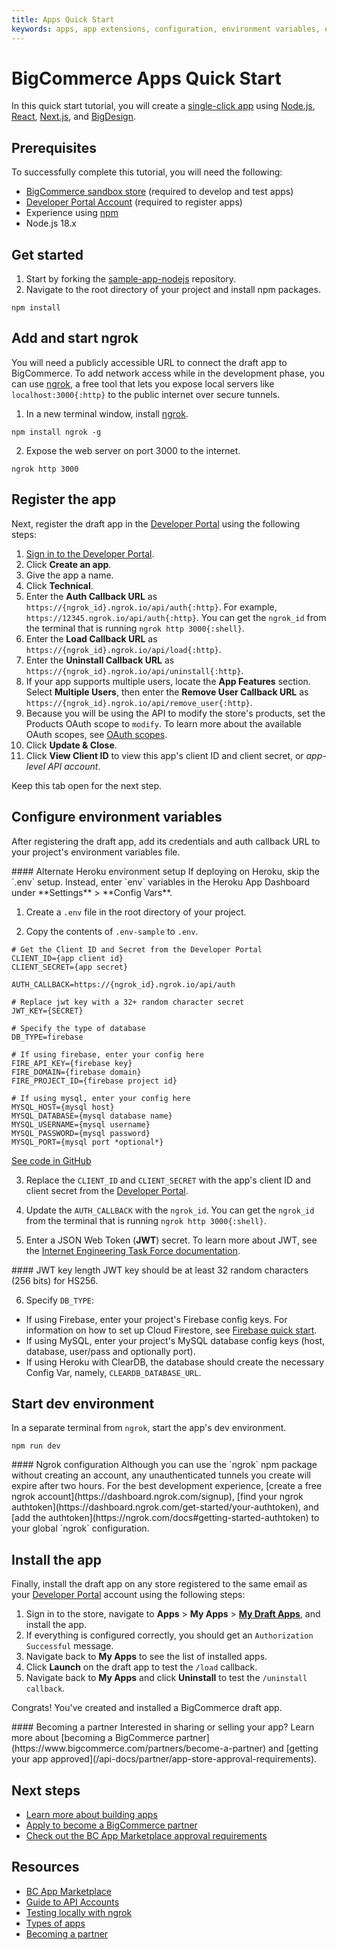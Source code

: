 ```yaml
---
title: Apps Quick Start
keywords: apps, app extensions, configuration, environment variables, env vars, 
---
```


# BigCommerce Apps Quick Start

In this quick start tutorial, you will create a [single-click app](/api-docs/getting-started/building-apps-bigcommerce/types-of-apps) using [Node.js](https://nodejs.org/en/), [React](https://www.reactjs.org/), [Next.js](https://nextjs.org/), and [BigDesign](https://developer.bigcommerce.com/big-design). 

## Prerequisites

To successfully complete this tutorial, you will need the following:

* [BigCommerce sandbox store](/api-docs/partner/getting-started/create-a-sandbox-store) (required to develop and test apps)
* [Developer Portal Account](https://devtools.bigcommerce.com/) (required to register apps)
* Experience using [npm](https://www.npmjs.com/)
* Node.js 18.x

## Get started

1. Start by forking the [sample-app-nodejs](https://github.com/bigcommerce/sample-app-nodejs) repository.
2. Navigate to the root directory of your project and install npm packages.

```shell copy
npm install
```

## Add and start ngrok

You will need a publicly accessible URL to connect the draft app to BigCommerce. To add network access while in the development phase, you can use [ngrok](https://ngrok.com/docs), a free tool that lets you expose local servers like `localhost:3000{:http}` to the public internet over secure tunnels.

1. In a new terminal window, install [ngrok](https://www.npmjs.com/package/ngrok#usage).

```shell copy
npm install ngrok -g
```

2. Expose the web server on port 3000 to the internet.

```shell copy
ngrok http 3000
```

## Register the app

Next, register the draft app in the [Developer Portal](https://devtools.bigcommerce.com/) using the following steps:

1. [Sign in to the Developer Portal](https://devtools.bigcommerce.com/).
2. Click **Create an app**.
3. Give the app a name.
4. Click **Technical**.
5. Enter the **Auth Callback URL** as `https://{ngrok_id}.ngrok.io/api/auth{:http}`. For example, `https://12345.ngrok.io/api/auth{:http}`. You can get the `ngrok_id` from the terminal that is running `ngrok http 3000{:shell}`.
6. Enter the **Load Callback URL** as `https://{ngrok_id}.ngrok.io/api/load{:http}`.
7. Enter the **Uninstall Callback URL** as `https://{ngrok_id}.ngrok.io/api/uninstall{:http}`.
8. If your app supports multiple users, locate the **App Features** section. Select **Multiple Users**, then enter the **Remove User Callback URL** as `https://{ngrok_id}.ngrok.io/api/remove_user{:http}`.
9. Because you will be using the API to modify the store's products, set the Products OAuth scope to `modify`. To learn more about the available OAuth scopes, see [OAuth scopes](/api-docs/getting-started/api-accounts#oauth-scopes).
10. Click **Update & Close**.
11. Click **View Client ID** to view this app's client ID and client secret, or _app-level API account_.

Keep this tab open for the next step.

## Configure environment variables

After registering the draft app, add its credentials and auth callback URL to your project's environment variables file.

<Callout type="info">
  #### Alternate Heroku environment setup
  If deploying on Heroku, skip the `.env` setup. Instead, enter `env` variables in the Heroku App Dashboard under **Settings** > **Config Vars**.
</Callout>


1. Create a `.env` file in the root directory of your project.

2. Copy the contents of `.env-sample` to `.env`.

```shell filename=".env-sample" showLineNumbers copy
# Get the Client ID and Secret from the Developer Portal
CLIENT_ID={app client id}
CLIENT_SECRET={app secret}

AUTH_CALLBACK=https://{ngrok_id}.ngrok.io/api/auth

# Replace jwt key with a 32+ random character secret
JWT_KEY={SECRET}

# Specify the type of database
DB_TYPE=firebase

# If using firebase, enter your config here
FIRE_API_KEY={firebase key}
FIRE_DOMAIN={firebase domain}
FIRE_PROJECT_ID={firebase project id}

# If using mysql, enter your config here
MYSQL_HOST={mysql host}
MYSQL_DATABASE={mysql database name}
MYSQL_USERNAME={mysql username}
MYSQL_PASSWORD={mysql password}
MYSQL_PORT={mysql port *optional*}
```

[See code in GitHub](https://github.com/bigcommerce/sample-app-nodejs/blob/main/.env-sample)

3. Replace the `CLIENT_ID` and `CLIENT_SECRET` with the app's client ID and client secret from the [Developer Portal](https://devtools.bigcommerce.com/).

4. Update the `AUTH_CALLBACK` with the `ngrok_id`. You can get the `ngrok_id` from the terminal that is running `ngrok http 3000{:shell}`. 

5. Enter a JSON Web Token (**JWT**) secret. To learn more about JWT, see the [Internet Engineering Task Force documentation](https://datatracker.ietf.org/doc/html/rfc7519).

<Callout type="info">
  #### JWT key length
  JWT key should be at least 32 random characters (256 bits) for HS256.
</Callout>


6. Specify `DB_TYPE`:
* If using Firebase, enter your project's Firebase config keys. For information on how to set up Cloud Firestore, see [Firebase quick start](https://firebase.google.com/docs/firestore/quickstart). 
* If using MySQL, enter your project's MySQL database config keys (host, database, user/pass and optionally port).
* If using Heroku with ClearDB, the database should create the necessary Config Var, namely, `CLEARDB_DATABASE_URL`.

## Start dev environment

In a separate terminal from `ngrok`, start the app's dev environment.

```shell copy
npm run dev
```
<Callout type="info">
  #### Ngrok configuration
  Although you can use the `ngrok` npm package without creating an account, any unauthenticated tunnels you create will expire after two hours. For the best development experience, [create a free ngrok account](https://dashboard.ngrok.com/signup), [find your ngrok authtoken](https://dashboard.ngrok.com/get-started/your-authtoken), and [add the authtoken](https://ngrok.com/docs#getting-started-authtoken) to your global `ngrok` configuration.
</Callout>

## Install the app

Finally, install the draft app on any store registered to the same email as your [Developer Portal](https://devtools.bigcommerce.com/my/apps) account using the following steps: 

1. Sign in to the store, navigate to **Apps** > **My Apps** > [**My Draft Apps**](https://login.bigcommerce.com/deep-links/manage/marketplace/apps/my-apps/drafts), and install the app.
2. If everything is configured correctly, you should get an `Authorization Successful` message.
3. Navigate back to **My Apps** to see the list of installed apps.
4. Click **Launch** on the draft app to test the `/load` callback.
5. Navigate back to **My Apps** and click **Uninstall** to test the `/uninstall callback`.

Congrats! You've created and installed a BigCommerce draft app.

<Callout type="info">
  #### Becoming a partner
  Interested in sharing or selling your app? Learn more about [becoming a BigCommerce partner](https://www.bigcommerce.com/partners/become-a-partner) and [getting your app approved](/api-docs/partner/app-store-approval-requirements).
</Callout>


## Next steps
* [Learn more about building apps](/api-docs/getting-started/building-apps-bigcommerce/building-apps)
* [Apply to become a BigCommerce partner](https://www.bigcommerce.com/partners/become-a-partner)
* [Check out the BC App Marketplace approval requirements](/api-docs/partner/app-store-approval-requirements)

## Resources
* [BC App Marketplace](https://www.bigcommerce.com/apps/)
* [Guide to API Accounts](/api-docs/getting-started/api-accounts)
* [Testing locally with ngrok](/api-docs/apps/guide/development#testing-locally-with-ngrok)
* [Types of apps](/api-docs/getting-started/building-apps-bigcommerce/types-of-apps)
* [Becoming a partner](/api-docs/partner/becoming-a-partner)
